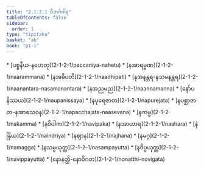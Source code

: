 ```yaml
---
title: "2.1.2.1 ဝိဘင်္ဂဝါရ"
tableOfContents: false
sidebar:
  order: 1
type: "tipitaka"
basket: "ab"
book: "p1-1"
---
```



<DynamicBreadcrumb />



<TableOfContents book="p1-1" section="2.1.2.1">
* [ပစ္စနီယ-နဟေတု](2-1-2-1/paccaniya-nahetu)
* [နအာရမ္မဏ](2-1-2-1/naarammana)
* [နအဓိပတိ](2-1-2-1/naadhipati)
* [နအနန္တရ-နသမနန္တရ](2-1-2-1/naanantara-nasamanantara)
* [နအညမည](2-1-2-1/naannamanna)
* [နော်ပနိဿယ](2-1-2-1/naupanissaya)
* [နပုရေဇာတ](2-1-2-1/napurejata)
* [နပစ္ဆာဇာတ-နအာသေဝန](2-1-2-1/napacchajata-naasevana)
* [နကမ္မ](2-1-2-1/nakamma)
* [နဝိပါက](2-1-2-1/navipaka)
* [နအာဟာရ](2-1-2-1/naahara)
* [နဲန္ဒြိယ](2-1-2-1/naindriya)
* [နဈာန](2-1-2-1/najhana)
* [နမဂ္ဂ](2-1-2-1/namagga)
* [နသမ္ပယုတ္တ](2-1-2-1/nasampayutta)
* [နဝိပ္ပယုတ္တ](2-1-2-1/navippayutta)
* [နောနတ္ထိ-နောဝိဂတ](2-1-2-1/nonatthi-novigata)
</TableOfContents>
